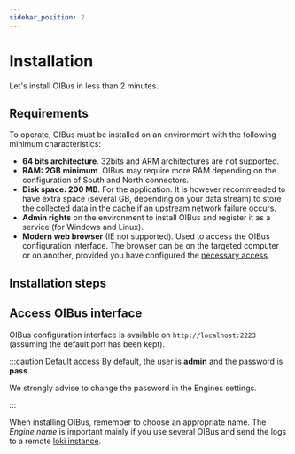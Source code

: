 ```yaml
---
sidebar_position: 2
---
```


# Installation

Let's install OIBus in less than 2 minutes.

## Requirements
To operate, OIBus must be installed on an environment with the following minimum characteristics:
- **64 bits architecture**. 32bits and ARM architectures are not supported.
- **RAM: 2GB minimum**. OIBus may require more RAM depending on the configuration of South and North connectors.
- **Disk space: 200 MB**. For the application. It is however recommended to have extra space (several GB, depending on
your data stream) to store the collected data in the cache if an upstream network failure occurs.
- **Admin rights** on the environment to install OIBus and register it as a service (for Windows and Linux).
- **Modern web browser** (IE not supported). Used to access the OIBus configuration interface. The browser can be on the
targeted computer or on another, provided you have configured the [necessary access](engine/access.md).

## Installation steps
<Tabs>
    <TabItem value="windows" label="Windows x64" default>
        <WindowsInstallation/>
    </TabItem>
    <TabItem value="linux" label="Linux">
        <LinuxInstallation/>
    </TabItem>
    <TabItem value="macos" label="MacOS">
        <MacOSInstallation/>
    </TabItem>
</Tabs>

## Access OIBus interface
OIBus configuration interface is available on `http://localhost:2223` (assuming the default port has been kept).

:::caution Default access
By default, the user is **admin** and the password is **pass**.

We strongly advise to change the password in the Engines settings.

:::

When installing OIBus, remember to choose an appropriate name. The _Engine name_ is important mainly if you use several
OIBus and send the logs to a remote [loki instance](docs/guide/engine/logging-parameters.md#loki).
